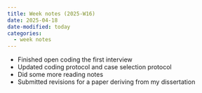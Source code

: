 ```yaml
---
title: Week notes (2025-W16)
date: 2025-04-18
date-modified: today
categories:
  - week notes
---
```


- Finished open coding the first interview
- Updated coding protocol and case selection protocol
- Did some more reading notes
- Submitted revisions for a paper deriving from my dissertation
